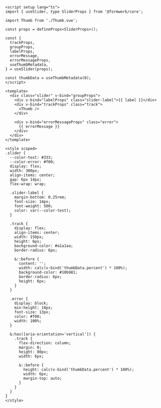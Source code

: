 ```vue collapse={33-94}
<script setup lang="ts">
import { useSlider, type SliderProps } from '@formwerk/core';

import Thumb from './Thumb.vue';

const props = defineProps<SliderProps>();

const {
  trackProps,
  groupProps,
  labelProps,
  errorMessage,
  errorMessageProps,
  useThumbMetadata,
} = useSlider(props);

const thumbData = useThumbMetadata(0);
</script>

<template>
  <div class="slider" v-bind="groupProps">
    <div v-bind="labelProps" class="slider-label">{{ label }}</div>
    <div v-bind="trackProps" class="track">
      <Thumb />
    </div>

    <div v-bind="errorMessageProps" class="error">
      {{ errorMessage }}
    </div>
  </div>
</template>

<style scoped>
.slider {
  --color-text: #333;
  --color-error: #f00;
  display: flex;
  width: 300px;
  align-items: center;
  gap: 6px 14px;
  flex-wrap: wrap;

  .slider-label {
    margin-bottom: 0.25rem;
    font-size: 14px;
    font-weight: 500;
    color: var(--color-text);
  }

  .track {
    display: flex;
    align-items: center;
    width: 150px;
    height: 6px;
    background-color: #a1a1aa;
    border-radius: 6px;

    &::before {
      content: '';
      width: calc(v-bind('thumbData.percent') * 100%);
      background-color: #10b981;
      border-radius: 6px;
      height: 6px;
    }
  }

  .error {
    display: block;
    min-height: 18px;
    font-size: 13px;
    color: #f00;
    width: 100%;
  }

  &:has([aria-orientation='vertical']) {
    .track {
      flex-direction: column;
      margin: 0;
      height: 80px;
      width: 6px;

      &::before {
        height: calc(v-bind('thumbData.percent') * 100%);
        width: 6px;
        margin-top: auto;
      }
    }
  }
}
</style>
```

